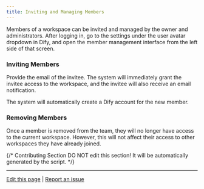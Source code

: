 ```yaml
---
title: Inviting and Managing Members
---
```



Members of a workspace can be invited and managed by the owner and administrators. After logging in, go to the settings under the user avatar dropdown in Dify, and open the member management interface from the left side of that screen.

### Inviting Members

Provide the email of the invitee. The system will immediately grant the invitee access to the workspace, and the invitee will also receive an email notification.

The system will automatically create a Dify account for the new member.

### Removing Members

Once a member is removed from the team, they will no longer have access to the current workspace. However, this will not affect their access to other workspaces they have already joined.

{/*
Contributing Section
DO NOT edit this section!
It will be automatically generated by the script.
*/}

---

[Edit this page](https://github.com/langgenius/dify-docs/edit/main/en/guides/workspace/invite-and-manage-members.mdx) | [Report an issue](https://github.com/langgenius/dify-docs/issues/new?title=Documentation%20Issue%3A%20e-and-manage-memb&body=%23%23%20Issue%20Description%0A%3C%21--%20Please%20briefly%20describe%20the%20issue%20you%20found%20--%3E%0A%0A%23%23%20Page%20Link%0Ahttps%3A%2F%2Fgithub.com%2Flanggenius%2Fdify-docs%2Fblob%2Fmain%2Fen/guides/workspace%2Finvite-and-manage-members.mdx%0A%0A%23%23%20Suggested%20Changes%0A%3C%21--%20If%20you%20have%20specific%20suggestions%20for%20changes%2C%20please%20describe%20them%20here%20--%3E%0A%0A%3C%21--%20Thank%20you%20for%20helping%20improve%20our%20documentation%21%20--%3E)

